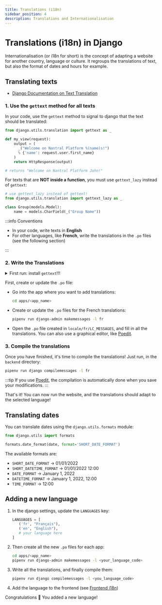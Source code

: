 ```yaml
---
title: Translations (i18n)
sidebar_position: 4
description: Translations and Internationalisation
---
```



# Translations (i18n) in Django

Internationalisation (or i18n for short) is the concept of adapting a website
for another country, language or culture. It regroups the translations of text,
but also the format of dates and hours for example.

## Translating texts

- [Django Documentation on Text Translation](https://docs.djangoproject.com/en/4.1/topics/i18n/translation/)

### 1. Use the `gettext` method for all texts

In your code, use the `gettext` method to signal to django that the text should
be translated:

```python
from django.utils.translation import gettext as _

def my_view(request):
    output = (
      _("Welcome on Nantral Platform %(name)s!")
      % {'name': request.user.first_name}
    )
    return HttpResponse(output)

# returns "Welcome on Nantral Platform John!"
```

For texts that are **NOT inside a function**, you must use
`gettext_lazy` instead of `gettext`:

```python
# use gettext_lazy instead of gettext!
from django.utils.translation import gettext_lazy as _

class Group(models.Model):
    name = models.CharField(_("Group Name"))
```

:::info Conventions

- In your code, write texts in **English**
- For other languages, like **French**, write the translations in the `.po` files
  (see the following section)

:::

### 2. Write the Translations

<details>
<summary>First run: install <code>gettext</code>!!!</summary>

To use the django commands for translations, you have to install the `gettext` program.

<Tabs groupId="os">
<TabItem value="win" label="Windows">

The `gettext` utility is not really supported on Windows. You can refer to the
[django documentation](https://docs.djangoproject.com/en/4.1/topics/i18n/translation/#gettext-on-windows),
which proposes some alternatives. However, we strongly recommend you to use
[WSL](https://learn.microsoft.com/windows/wsl/install) instead, so as to run
_Nantral Platform_ in a Linux machine (in your Windows).

</TabItem>
<TabItem value="mac" label="MacOS">

Run this command:

```bash
brew install gettext
```

</TabItem>
<TabItem value="lin" label="Linux">

Run these commands:

```bash
sudo apt-get update
sudo apt-get install gettext
```

</TabItem>
</Tabs>
</details>

First, create or update the `.po` file:

- Go into the app where you want to add translations:
  ```bash
  cd apps/<app_name>
  ```
- Create or update the `.po` files for the French translations:
  ```bash
  pipenv run django-admin makemessages -l fr
  ```
- Open the `.po` file created in `locale/fr/LC_MESSAGES`,
  and fill in all the translations. You can also use a graphical editor,
  like [Poedit](https://poedit.net/).

### 3. Compile the translations

Once you have finished, it's time to compile the translations! Just run, in
the `backend` directory:

```bash
pipenv run django compilemessages -l fr
```

:::tip
If you use [Poedit](https://poedit.net/), the compilation is automatically
done when you save your modifications.
:::

That's it! You can now run the website, and the translations should adapt to the
selected language!

## Translating dates

You can translate dates using the `django.utils.formats` module:

```python
from django.utils import formats

formats.date_format(date, format='SHORT_DATE_FORMAT')
```

The available formats are:

- `SHORT_DATE_FORMAT` -> 01/01/2022
- `SHORT_DATETIME_FORMAT` -> 01/01/2022 12:00
- `DATE_FORMAT` -> January 1, 2022
- `DATETIME_FORMAT` -> January 1, 2022, 12:00
- `TIME_FORMAT` -> 12:00

## Adding a new language

1. In the django settings, update the `LANGUAGES` key:
   ```python title="config/settings/base.py"
   LANGUAGES = [
      ('fr', "Français"),
      ('en', "English"),
      # your language here
   ]
   ```
2. Then create all the new `.po` files for each app:
   ```bash
   cd apps/<app_name>
   pipenv run django-admin makemessages -l <your_language_code>
   ```
3. Write all the translations, and finally compile them:
   ```bash
   pipenv run django compilemessages -l <you_language_code>
   ```
4. Add the language to the frontend (see [Frontend i18n](/dev/frontend/i18n.mdx))

Congratulations 🥳 You added a new language!
